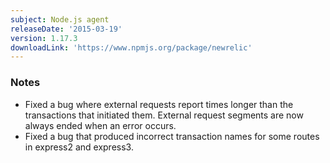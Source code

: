```yaml
---
subject: Node.js agent
releaseDate: '2015-03-19'
version: 1.17.3
downloadLink: 'https://www.npmjs.org/package/newrelic'
---
```


### Notes

* Fixed a bug where external requests report times longer than the transactions that initiated them. External request segments are now always ended when an error occurs.
* Fixed a bug that produced incorrect transaction names for some routes in express2 and express3.
